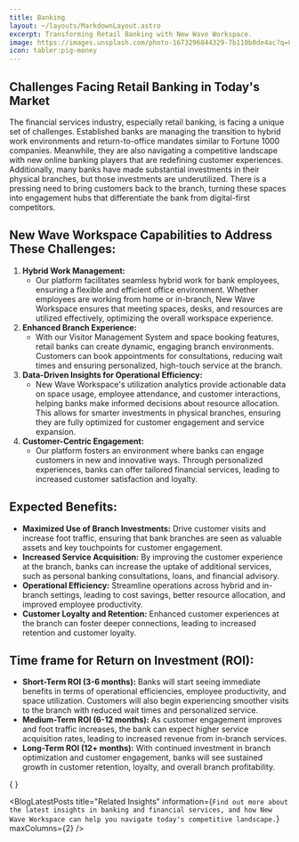 ```yaml
---
title: Banking
layout: ~/layouts/MarkdownLayout.astro
excerpt: Transforming Retail Banking with New Wave Workspace.
image: https://images.unsplash.com/photo-1673296844329-7b110b0de4ac?q=80&w=3974&auto=format&fit=crop&ixlib=rb-4.0.3&ixid=M3wxMjA3fDB8MHxwaG90by1wYWdlfHx8fGVufDB8fHx8fA%3D%3D
icon: tabler:pig-money
---
```


## Challenges Facing Retail Banking in Today's Market

The financial services industry, especially retail banking, is facing a unique set of challenges. Established banks are managing the transition to hybrid work environments and return-to-office mandates similar to Fortune 1000 companies. Meanwhile, they are also navigating a competitive landscape with new online banking players that are redefining customer experiences. Additionally, many banks have made substantial investments in their physical branches, but those investments are underutilized. There is a pressing need to bring customers back to the branch, turning these spaces into engagement hubs that differentiate the bank from digital-first competitors.

## New Wave Workspace Capabilities to Address These Challenges:

1. **Hybrid Work Management:**
   - Our platform facilitates seamless hybrid work for bank employees, ensuring a
   flexible and efficient office environment. Whether employees are working
   from home or in-branch, New Wave Workspace ensures that meeting spaces,
   desks, and resources are utilized effectively, optimizing the overall workspace
   experience.
2. **Enhanced Branch Experience:**
   - With our Visitor Management System and space booking features, retail banks
   can create dynamic, engaging branch environments. Customers can book
   appointments for consultations, reducing wait times and ensuring
   personalized, high-touch service at the branch.
3. **Data-Driven Insights for Operational Efficiency:**
   - New Wave Workspace's utilization analytics provide actionable data on space
   usage, employee attendance, and customer interactions, helping banks make
   informed decisions about resource allocation. This allows for smarter
   investments in physical branches, ensuring they are fully optimized for
   customer engagement and service expansion.
4. **Customer-Centric Engagement:**
   - Our platform fosters an environment where banks can engage customers in
   new and innovative ways. Through personalized experiences, banks can offer
   tailored financial services, leading to increased customer satisfaction and
   loyalty.

## Expected Benefits:

- **Maximized Use of Branch Investments:** Drive customer visits and increase foot traffic, ensuring that bank branches are seen as valuable assets and key touchpoints for customer engagement.
- **Increased Service Acquisition:** By improving the customer experience at the branch, banks can increase the uptake of additional services, such as personal banking consultations, loans, and financial advisory.
- **Operational Efficiency:** Streamline operations across hybrid and in-branch settings, leading to cost savings, better resource allocation, and improved employee productivity.
- **Customer Loyalty and Retention:** Enhanced customer experiences at the branch can foster deeper connections, leading to increased retention and customer loyalty.

## Time frame for Return on Investment (ROI):

- **Short-Term ROI (3-6 months):** Banks will start seeing immediate benefits in terms of operational efficiencies, employee productivity, and space utilization. Customers will also begin experiencing smoother visits to the branch with reduced wait times and personalized service.
- **Medium-Term ROI (6-12 months):** As customer engagement improves and foot traffic increases, the bank can expect higher service acquisition rates, leading to increased revenue from in-branch services.
- **Long-Term ROI (12+ months):** With continued investment in branch optimization and customer engagement, banks will see sustained growth in customer retention, loyalty, and overall branch profitability.


{ }

  <BlogLatestPosts
    title="Related Insights"
    information={`Find out more about the latest insights in banking and financial services, and how New Wave Workspace can help you navigate today's competitive landscape.`}
    maxColumns={2}
  />